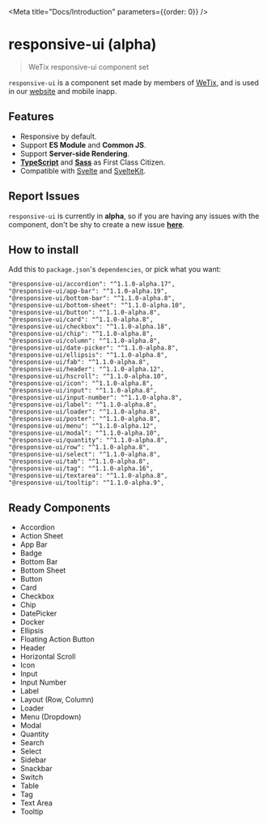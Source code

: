 
<Meta title="Docs/Introduction" parameters={{order: 0}} />

# responsive-ui (alpha)

> WeTix responsive-ui component set

`responsive-ui` is a component set made by members of [WeTix](https://about.wetix.my/), and is used in our [website](https://wetix.my/) and mobile inapp.

## Features
- Responsive by default.
- Support **ES Module** and **Common JS**.
- Support **Server-side Rendering**.
- [**TypeScript**](https://www.typescriptlang.org/) and [**Sass**](https://sass-lang.com/) as First Class Citizen.
- Compatible with [Svelte](https://svelte.dev/) and [SvelteKit](https://kit.svelte.dev/).

## Report Issues
`responsive-ui` is currently in **alpha**, so if you are having any issues with the component,
don't be shy to create a new issue **[here](https://github.com/wetix/responsive-ui/issues/new)**.

## How to install
Add this to `package.json`'s `dependencies`, or pick what you want:
```
"@responsive-ui/accordion": "^1.1.0-alpha.17",
"@responsive-ui/app-bar": "^1.1.0-alpha.19",
"@responsive-ui/bottom-bar": "^1.1.0-alpha.8",
"@responsive-ui/bottom-sheet": "^1.1.0-alpha.10",
"@responsive-ui/button": "^1.1.0-alpha.8",
"@responsive-ui/card": "^1.1.0-alpha.8",
"@responsive-ui/checkbox": "^1.1.0-alpha.18",
"@responsive-ui/chip": "^1.1.0-alpha.8",
"@responsive-ui/column": "^1.1.0-alpha.8",
"@responsive-ui/date-picker": "^1.1.0-alpha.8",
"@responsive-ui/ellipsis": "^1.1.0-alpha.8",
"@responsive-ui/fab": "^1.1.0-alpha.8",
"@responsive-ui/header": "^1.1.0-alpha.12",
"@responsive-ui/hscroll": "^1.1.0-alpha.10",
"@responsive-ui/icon": "^1.1.0-alpha.8",
"@responsive-ui/input": "^1.1.0-alpha.8",
"@responsive-ui/input-number": "^1.1.0-alpha.8",
"@responsive-ui/label": "^1.1.0-alpha.8",
"@responsive-ui/loader": "^1.1.0-alpha.8",
"@responsive-ui/poster": "^1.1.0-alpha.8",
"@responsive-ui/menu": "^1.1.0-alpha.12",
"@responsive-ui/modal": "^1.1.0-alpha.10",
"@responsive-ui/quantity": "^1.1.0-alpha.8",
"@responsive-ui/row": "^1.1.0-alpha.8",
"@responsive-ui/select": "^1.1.0-alpha.8",
"@responsive-ui/tab": "^1.1.0-alpha.8",
"@responsive-ui/tag": "^1.1.0-alpha.16",
"@responsive-ui/textarea": "^1.1.0-alpha.8",
"@responsive-ui/tooltip": "^1.1.0-alpha.9",
```

## Ready Components
- Accordion
- Action Sheet
- App Bar
- Badge
- Bottom Bar
- Bottom Sheet
- Button
- Card
- Checkbox
- Chip
- DatePicker
- Docker
- Ellipsis
- Floating Action Button
- Header
- Horizontal Scroll
- Icon
- Input
- Input Number
- Label
- Layout (Row, Column)
- Loader
- Menu (Dropdown)
- Modal
- Quantity
- Search
- Select
- Sidebar
- Snackbar
- Switch
- Table
- Tag
- Text Area
- Tooltip